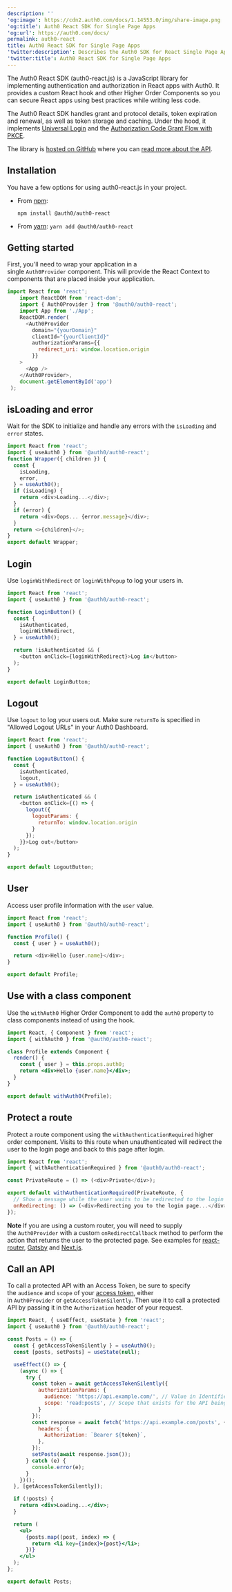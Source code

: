 ```yaml
---
description: ''
'og:image': https://cdn2.auth0.com/docs/1.14553.0/img/share-image.png
'og:title': Auth0 React SDK for Single Page Apps
'og:url': https://auth0.com/docs/
permalink: auth0-react
title: Auth0 React SDK for Single Page Apps
'twitter:description': Describes the Auth0 SDK for React Single Page Apps
'twitter:title': Auth0 React SDK for Single Page Apps
---
```

The Auth0 React SDK (auth0-react.js) is a JavaScript library for implementing authentication and authorization in React apps with Auth0. It provides a custom React hook and other Higher Order Components so you can secure React apps using best practices while writing less code.

The Auth0 React SDK handles grant and protocol details, token expiration and renewal, as well as token storage and caching. Under the hood, it implements [Universal Login](/docs/authenticate/login/auth0-universal-login) and the [Authorization Code Grant Flow with PKCE](/docs/get-started/authentication-and-authorization-flow/authorization-code-flow-with-pkce).

The library is [hosted on GitHub](https://github.com/auth0/auth0-react) where you can [read more about the API](https://auth0.github.io/auth0-react/).

## Installation

You have a few options for using auth0-react.js in your project.

* From [npm](https://npmjs.org/):

  `npm install @auth0/auth0-react`
* From [yarn](https://yarnpkg.com/):
  `yarn add @auth0/auth0-react`

## Getting started

First, you'll need to wrap your application in a single `Auth0Provider` component. This will provide the React Context to components that are placed inside your application.

```js lines
import React from 'react';
    import ReactDOM from 'react-dom';
    import { Auth0Provider } from '@auth0/auth0-react';
    import App from './App';
    ReactDOM.render(
      <Auth0Provider
        domain="{yourDomain}"
        clientId="{yourClientId}"
        authorizationParams={{
          redirect_uri: window.location.origin
        }}
    >
      <App />
    </Auth0Provider>,
    document.getElementById('app')
 );
```

## isLoading and error

Wait for the SDK to initialize and handle any errors with the `isLoading` and `error` states.

```js lines
import React from 'react';
import { useAuth0 } from '@auth0/auth0-react';
function Wrapper({ children }) {
  const {
    isLoading,
    error,
  } = useAuth0();
  if (isLoading) {
    return <div>Loading...</div>;
  }
  if (error) {
    return <div>Oops... {error.message}</div>;
  }
  return <>{children}</>;
}
export default Wrapper;
```

## Login

Use `loginWithRedirect` or `loginWithPopup` to log your users in.

```js lines
import React from 'react';
import { useAuth0 } from '@auth0/auth0-react';

function LoginButton() {
  const {
    isAuthenticated,
    loginWithRedirect,
  } = useAuth0();

  return !isAuthenticated && (
    <button onClick={loginWithRedirect}>Log in</button>
  );
}

export default LoginButton;
```

## Logout

Use `logout` to log your users out. Make sure `returnTo` is specified in "Allowed Logout URLs" in your <Tooltip tip="Auth0 Dashboard: Auth0's main product to configure your services." cta="View Glossary" href="/docs/glossary?term=Auth0+Dashboard">Auth0 Dashboard</Tooltip>.

```js lines
import React from 'react';
import { useAuth0 } from '@auth0/auth0-react';

function LogoutButton() {
  const {
    isAuthenticated,
    logout,
  } = useAuth0();

  return isAuthenticated && (
    <button onClick={() => {
      logout({ 
        logoutParams: {
          returnTo: window.location.origin
        }
      });
    }}>Log out</button>
  );
}

export default LogoutButton;
```

## User

Access user profile information with the `user` value.

```js lines
import React from 'react';
import { useAuth0 } from '@auth0/auth0-react';

function Profile() {
  const { user } = useAuth0();

  return <div>Hello {user.name}</div>;
}

export default Profile;
```

## Use with a class component

Use the `withAuth0` Higher Order Component to add the `auth0` property to class components instead of using the hook.

```jsx lines
import React, { Component } from 'react';
import { withAuth0 } from '@auth0/auth0-react';

class Profile extends Component {
  render() {
    const { user } = this.props.auth0;
    return <div>Hello {user.name}</div>;
  }
}

export default withAuth0(Profile);
```

## Protect a route

Protect a route component using the `withAuthenticationRequired` higher order component. Visits to this route when unauthenticated will redirect the user to the login page and back to this page after login.

```js lines
import React from 'react';
import { withAuthenticationRequired } from '@auth0/auth0-react';

const PrivateRoute = () => (<div>Private</div>);

export default withAuthenticationRequired(PrivateRoute, {
  // Show a message while the user waits to be redirected to the login page.
  onRedirecting: () => (<div>Redirecting you to the login page...</div>)
});
```

**Note** If you are using a custom router, you will need to supply the `Auth0Provider` with a custom `onRedirectCallback` method to perform the action that returns the user to the protected page. See examples for [react-router](https://github.com/auth0/auth0-react/blob/master/EXAMPLES.md#1-protecting-a-route-in-a-react-router-dom-app), [Gatsby](https://github.com/auth0/auth0-react/blob/master/EXAMPLES.md#2-protecting-a-route-in-a-gatsby-app) and [Next.js](https://github.com/auth0/auth0-react/blob/master/EXAMPLES.md#3-protecting-a-route-in-a-nextjs-app-in-spa-mode).

## Call an API

To call a protected API with an <Tooltip tip="Access Token: Authorization credential, in the form of an opaque string or JWT, used to access an API." cta="View Glossary" href="/docs/glossary?term=Access+Token">Access Token</Tooltip>, be sure to specify the `audience` and `scope` of your [access token](/docs/secure/tokens/access-tokens/get-access-tokens), either in `Auth0Provider` or `getAccessTokenSilently`. Then use it to call a protected API by passing it in the `Authorization` header of your request.

```jsx lines expandable
import React, { useEffect, useState } from 'react';
import { useAuth0 } from '@auth0/auth0-react';

const Posts = () => {
  const { getAccessTokenSilently } = useAuth0();
  const [posts, setPosts] = useState(null);

  useEffect(() => {
    (async () => {
      try {
        const token = await getAccessTokenSilently({
          authorizationParams: {
            audience: 'https://api.example.com/', // Value in Identifier field for the API being called.
            scope: 'read:posts', // Scope that exists for the API being called. You can create these through the Auth0 Management API or through the Auth0 Dashboard in the Permissions view of your API.
          }
        });
        const response = await fetch('https://api.example.com/posts', {
          headers: {
            Authorization: `Bearer ${token}`,
          },
        });
        setPosts(await response.json());
      } catch (e) {
        console.error(e);
      }
    })();
  }, [getAccessTokenSilently]);

  if (!posts) {
    return <div>Loading...</div>;
  }

  return (
    <ul>
      {posts.map((post, index) => {
        return <li key={index}>{post}</li>;
      })}
    </ul>
  );
};

export default Posts;
```